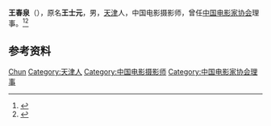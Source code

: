 {{Otheruses|other=名为王士元的其他人物|王士元}}

'''王春泉'''（{{bd|1913年||1969年|}}），原名'''王士元'''，男，[[天津|天津]]人，中国电影摄影师，曾任[[中国电影家协会|中国电影家协会]]理事。<ref>{{Cite book|title=二十世纪中国名人辞典|author=蔡开松, 于信凤主编; 曾卓明, 周溯源, 赵书刚副主编|publisher=辽宁人民出版社|year=1991|isbn=|location=沈阳|pages=}}</ref><ref>{{Cite book|title=中国当代艺术界名人录|author=中国名人研究院编; 异天, 戈德主编|publisher=社会科学文献出版社|year=1993|isbn=|location=北京|pages=}}</ref>

== 参考资料 ==
{{reflist}}

{{Navboxes
| title  = 王春泉在[[中国电影家协会|中国电影家协会]]的职务
| list1  =
{{中国电影工作者协会第三届理事会}}
}}

{{Authority control}}
{{DEFAULTSORT:Wang王}}
[[Category:王姓|Chun]]
[[Category:天津人|Category:天津人]]
[[Category:中国电影摄影师|Category:中国电影摄影师]]
[[Category:中国电影家协会理事|Category:中国电影家协会理事]]

{{中国人物小作品}}